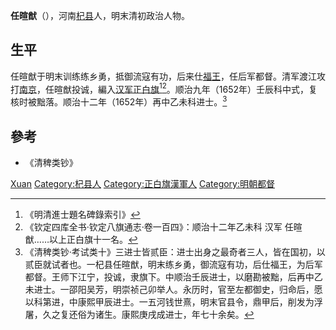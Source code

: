 '''任暄猷'''（{{bd|？||？||Ren任}}），河南[[杞县|杞县]]人，明末清初政治人物。

== 生平 ==
任暄猷于明末训练练乡勇，抵御流寇有功，后来仕[[弘光帝|福王]]，任后军都督。清军渡江攻打[[南京|南京]]，任暄猷投诚，編入[[汉军|汉军]][[正白旗|正白旗]]<ref>《明清進士題名碑錄索引》</ref><ref>《钦定四库全书·钦定八旗通志·卷一百四》：顺治十二年乙未科 汉军 任暄猷……以上正白旗十一名。</ref>。顺治九年（1652年）壬辰科中式，复核时被黜落。顺治十二年（1652年）再中乙未科进士。<ref>《清稗类钞·考试类十》三进士皆贰臣：进士出身之最奇者三人，皆在国初，以贰臣就试者也。一杞县任暄猷，明末练乡勇，御流寇有功，后仕福王，为后军都督。王师下江宁，投诚，隶旗下。中顺治壬辰进士，以磨勘被黜，后再中乙未进士。一邵阳吴芳，明崇祯己卯举人。永历时，官至左都御史，归命后，愿以科第进，中康熙甲辰进士。一五河钱世熹，明末官县令，鼎甲后，削发为浮屠，久之复还俗为诸生。康熙庚戌成进士，年七十余矣。</ref>

==參考==
{{reflist}}
*《清稗类钞》

{{順治十二年乙未科殿試金榜}}

{{Authority control}}

{{DEFAULTSORT:Ren任}}
[[Category:任姓|Xuan]]
[[Category:杞县人|Category:杞县人]]
[[Category:正白旗漢軍人|Category:正白旗漢軍人]]
[[Category:明朝都督|Category:明朝都督]]